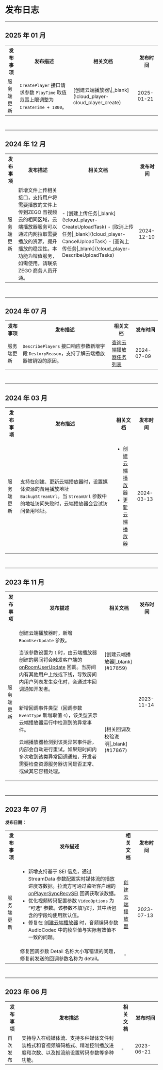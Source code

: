 # 发布日志

- - -

## 2025 年 01 月

<table>
  
<tbody><tr>
<th>发布事项</th>
<th>发布描述</th>
<th>相关文档</th>
<th>发布时间</th>
</tr>
<tr>
<td>服务端更新</td>
<td><code>CreatePlayer</code> 接口请求参数 <code>PlayTime</code> 取值范围上限调整为 <code>CreateTime + 1800</code>。</td>
<td>[创建云端播放器\|_blank](!cloud_player-cloud_player_create)</td>
<td>2025-01-21</td>
</tr>
</tbody></table>

<br />
<hr style="height:1px" />

## 2024 年 12 月

<table>
  
<tbody><tr>
<th>发布事项</th>
<th>发布描述</th>
<th>相关文档</th>
<th>发布时间</th>
</tr>
<tr>
<td>服务端更新</td>
<td>新增文件上传相关接口，支持用户将需要播放的文件上传到ZEGO 音视频云的相同区域，云端播放器服务可以通过内网拉取需要播放的资源，提升播放的稳定性。<Note title="Note">本功能为增值服务，如需使用，请联系 ZEGO 商务人员开通。</Note></td>
<td>- [创建上传任务|_blank](!cloud_player-CreateUploadTask)
- [取消上传任务|_blank](!cloud_player-CancelUploadTask)
- [查询上传任务|_blank](!cloud_player-DescribeUploadTasks)</td>
<td>2024-12-10</td>
</tr>
</tbody></table>

<br />
<hr style="height:1px" />

## 2024 年 07 月

<table>
  
<tbody><tr>
<th>发布事项</th>
<th>发布描述</th>
<th>相关文档</th>
<th>发布时间</th>
</tr>
<tr>
<td>服务端更新</td>
<td><code>DescribePlayers</code> 接口响应参数新增字段 <code>DestoryReason</code>，支持了解云端播放器被销毁的原因。</td>
<td><a href="17864" target="_blank">查询云端播放器任务列表</a></td>
<td>2024-07-09</td>
</tr>
</tbody></table>

<br />
<hr style="height:1px" />

## 2024 年 03 月

<table>
  
<tbody><tr>
<th>发布事项</th>
<th>发布描述</th>
<th>相关文档</th>
<th>发布时间</th>
</tr>
<tr>
<td>服务端更新</td>
<td>支持在创建、更新云端播放器时，设置媒体资源的备用播放地址 <code>BackupStreamUrl</code>。当 <code>StreamUrl</code> 参数中的地址访问失败时，云端播放器会尝试访问备用地址。</td>
<td> <ul><li><a href="17859" target="_blank">创建云端播放器</a></li><li><a href="17893" target="_blank">更新云端播放器</a></li></ul></td>
<td>2024-03-13</td>
</tr>
</tbody></table>

<br />
<hr style="height:1px" />

## 2023 年 11 月

<table>
  
<tbody><tr>
<th>发布事项</th>
<th>发布描述</th>
<th>相关文档</th>
<th>发布时间</th>
</tr>
<tr>
<td rowspan="2">服务端更新</td>
<td><p>创建云端播放器时，新增 <code>RoomUserUpdate</code> 参数。</p><p>当该参数设置为 <code>1</code> 时，由云端播放器创建的房间将会触发客户端的 <a href="/article/api?doc=Express_Video_SDK_API~java_android~class~IZegoEventHandler#on-room-user-update" target="_blank">onRoomUserUpdate</a> 回调。当房间内有其他用户上线或下线，导致房间内用户列表发生变化时，会通过本回调通知开发者。</p></td>
<td>[创建云端播放器|_blank](#17859)</td>
<td rowspan="2">2023-11-14</td>
</tr>
<tr>
<td><p>新增回调事件类型（回调参数 <code>EventType</code> 新增取值 <code>4</code>），该类型表示云端播放器运行中检测到的异常事件。</p><p>云端播放器检测到该类异常事件后，内部会自动进行重试。如果短时间内多次收到该类异常回调通知，开发者需要检查资源服务器访问是否正常、或做其它容错处理。</p></td>
<td>[相关回调及校验说明|_blank](#17867)</td>
</tr>
</tbody></table>

<br />
<hr style="height:1px" />

## 2023 年 07 月

**发布日期：**

<table>
  
<tbody><tr>
<th>发布事项</th>
<th>发布描述</th>
<th>相关文档</th>
<th>发布时间</th>
</tr>
<tr>
<td rowspan="2">服务端更新</td>
<td><ul><li>新增支持基于 SEI 信息，通过 StreamData 参数配置实时媒体流的播放进度等数据。拉流方可通过监听客户端的 <a href="/article/api?doc=Express_Video_SDK_API~java_android~class~IZegoEventHandler#on-player-sync-recv-sei" target="blank">onPlayerSyncRecvSEI</a> 回调获取该数据。</li><li>优化视频转码配置参数 <code>VideoOptions</code> 为 “可选” 参数。该参数不填写时，其中所包含的字段均使用默认值。</li><li>修复在 <a href="17859" target="_blank">创建云端播放器</a> 时，音频编码参数 AudioCodec 中的枚举值与实际有效值不一致的问题。</li></ul></td>
<td><a href="17859" target="_blank">创建云端播放器</a></td>
<td rowspan="2">2023-07-13</td>
</tr>
<tr>
<td>修复回调参数 Detail 名称大小写错误的问题，修复前发送的回调参数名称为 detail。</td>
<td>-</td>
</tr>
</tbody></table>

<br />
<hr style="height:1px" />

## 2023 年 06 月

<table>
  
<tbody><tr>
<th>发布事项</th>
<th>发布描述</th>
<th>相关文档</th>
<th>发布时间</th>
</tr>
<tr>
<td>首次发布</td>
<td>支持导入在线媒体流、支持多种媒体文件封装格式和音视频编码格式、精准控制播放进度和次数、以及推流前设置转码参数等多种功能。</td>
<td>-</td>
<td>2023-06-21</td>
</tr>
</tbody></table>
